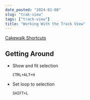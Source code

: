 ```yaml
---
date_posted: "2024-01-08"
slug: "trak-view"
tags: ["track-view"]
title: "Working With the Track View"
---
```


[Cakewalk Shortcuts](https://help.cakewalk.com/hc/en-us/articles/360036997613-Keyboard-Shortcuts)

## Getting Around

- Show and fit selection

  `CTRL+ALT+H`

- Set loop to selection

  `SHIFT+L`

